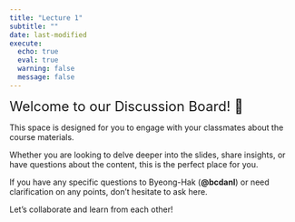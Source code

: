 ```yaml
---
title: "Lecture 1"
subtitle: ""
date: last-modified
execute: 
  echo: true
  eval: true
  warning: false
  message: false
---
```


<font size = "5">Welcome to our Discussion Board! 👋 </font>


This space is designed for you to engage with your classmates about the course materials.

Whether you are looking to delve deeper into the slides, share insights, or have questions about the content, this is the perfect place for you.

If you have any specific questions to Byeong-Hak (**@bcdanl**) or need clarification on any points, don't hesitate to ask here. 

Let's collaborate and learn from each other!

